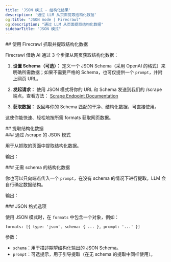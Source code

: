 ```yaml
---
title: 'JSON 模式 - 结构化结果'
description: '通过 LLM 从页面提取结构化数据'
og:title: "JSON mode | Firecrawl"
og:description: "通过 LLM 从页面提取结构化数据"
sidebarTitle: "JSON 模式"
---
```




<div id="scrape-and-extract-structured-data-with-firecrawl">
  ## 使用 Firecrawl 抓取并提取结构化数据
</div>

Firecrawl 借助 AI 通过 3 个步骤从网页获取结构化数据：

1. **设置 Schema（可选）：**
   定义一个 JSON Schema（采用 OpenAI 的格式）来明确所需数据；如果不需要严格的 Schema，也可仅提供一个 `prompt`，并附上网页 URL。

2. **发起请求：**
   使用 JSON 模式将你的 URL 和 Schema 发送到我们的 /scrape 端点。查看方法：
   [Scrape Endpoint Documentation](https://docs.firecrawl.dev/api-reference/endpoint/scrape)

3. **获取数据：**
   返回与你的 Schema 匹配的干净、结构化数据，可直接使用。

这使你能快速、轻松地按所需 formats 获取网页数据。

<div id="extract-structured-data">
  ## 提取结构化数据
</div>

<div id="json-mode-via-scrape">
  ### 通过 /scrape 的 JSON 模式
</div>

用于从抓取的页面中提取结构化数据。

<CodeGroup>

<ExtractPython />
<ExtractNode />
<ExtractCURL />

</CodeGroup>

输出：

<ExtractOutput />

<div id="structured-data-without-schema">
  ### 无需 schema 的结构化数据
</div>

你也可以只向端点传入一个 `prompt`，在没有 schema 的情况下进行提取。LLM 会自行确定数据结构。

<CodeGroup>

<ExtractNoSchemaPython />
<ExtractNoSchemaNode />
<ExtractNoSchemaCURL />

</CodeGroup>

输出：

<ExtractNoSchemaOutput />

<div id="json-format-options">
  ### JSON 格式选项
</div>

使用 JSON 模式时，在 `formats` 中包含一个对象，例如：

`formats: [{ type: 'json', schema: { ... }, prompt: '...' }]`

参数：

- `schema`：用于描述期望结构化输出的 JSON Schema。
- `prompt`：可选提示，用于引导提取（在无 schema 的提取中同样使用）。